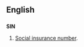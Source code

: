 {{also|sin|sín|síň|-sin|sin-}}
==English==
{{wikipedia|Social insurance number}}

==={{abbreviation}}===
'''SIN'''

# {{Canada}} [[social insurance number|Social insurance number]].